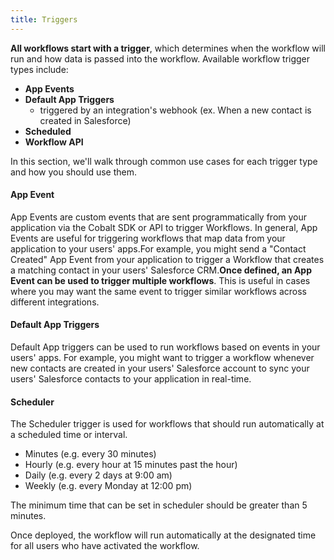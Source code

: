 ```yaml
---
title: Triggers
---
```


**All workflows start with a trigger**, which determines when the workflow will run and how data is passed into the workflow. Available workflow trigger types include:

- **App Events**
- **Default App Triggers**
     + triggered by an integration's webhook (ex. When a new contact is created in Salesforce)
- **Scheduled**
- **Workflow API**


In this section, we'll walk through common use cases for each trigger type and how you should use them.‌

#### App Event
App Events are custom events that are sent programmatically from your application via the Cobalt SDK or API to trigger Workflows. In general, App Events 
are useful for triggering workflows that map data from your application to your users' apps.For example, you might send a "Contact Created" App Event from 
your application to trigger a Workflow that creates a matching contact in your users' Salesforce CRM.**Once defined, an App Event can be used to trigger 
multiple workflows**. This is useful in cases where you may want the same event to trigger similar workflows across different integrations.

#### Default App Triggers
Default App triggers can be used to run workflows based on events in your users' apps. For example, you might want to trigger a workflow whenever new contacts 
are created in your users' Salesforce account to sync your users' Salesforce contacts to your application in real-time.

#### Scheduler
The Scheduler trigger is used for workflows that should run automatically at a scheduled time or interval. 

+ Minutes
   (e.g. every 30 minutes)
+ Hourly
   (e.g. every hour at 15 minutes past the hour)
+ Daily
   (e.g. every 2 days at 9:00 am)
+ Weekly
   (e.g. every Monday at 12:00 pm)

<Note>
The minimum time that can be set in scheduler should be greater than 5 minutes.
</Note>

Once deployed, the workflow will run automatically at the designated time for all users who have activated the workflow.